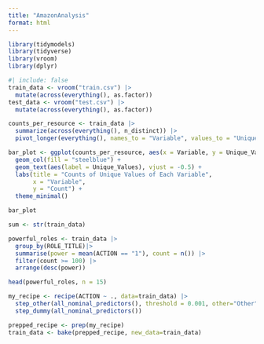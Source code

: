 ```yaml
---
title: "AmazonAnalysis"
format: html
---
```


```r
library(tidymodels)
library(tidyverse)
library(vroom)
library(dplyr)
```
```r
#| include: false
train_data <- vroom("train.csv") |>
  mutate(across(everything(), as.factor))
test_data <- vroom("test.csv") |>
  mutate(across(everything(), as.factor))
```

```r
counts_per_resource <- train_data |>
  summarize(across(everything(), n_distinct)) |>
  pivot_longer(everything(), names_to = "Variable", values_to = "Unique_Values")
```


```r
bar_plot <- ggplot(counts_per_resource, aes(x = Variable, y = Unique_Values)) +
  geom_col(fill = "steelblue") +
  geom_text(aes(label = Unique_Values), vjust = -0.5) +
  labs(title = "Counts of Unique Values of Each Variable",
       x = "Variable",
       y = "Count") +
  theme_minimal()

bar_plot
```
```r
sum <- str(train_data)
```

```r
powerful_roles <- train_data |>
  group_by(ROLE_TITLE)|>
  summarise(power = mean(ACTION == "1"), count = n()) |>
  filter(count >= 100) |>
  arrange(desc(power))

head(powerful_roles, n = 15)
```
```r
my_recipe <- recipe(ACTION ~ ., data=train_data) |>
  step_other(all_nominal_predictors(), threshold = 0.001, other="Other") |>
  step_dummy(all_nominal_predictors())

prepped_recipe <- prep(my_recipe)
train_data <- bake(prepped_recipe, new_data=train_data)
```

